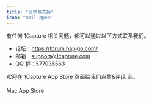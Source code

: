 ```yaml
---
title: "反馈与支持"
icon: "mail-open"
---
```


有任何 1Capture 相关问题，都可以通过以下方式联系我们。

- 论坛：https://forum.hapigo.com/
- 邮箱：[support@1capture.com](mailto:support@1capture.com)
- QQ 群：577036563

欢迎在 1Capture App Store 页面给我们点赞&评论 👍。

<Card title="1Capture 下载" icon="circle-arrow-down" horizontal href="https://apps.apple.com/app/id6742318274">
  Mac App Store
</Card>